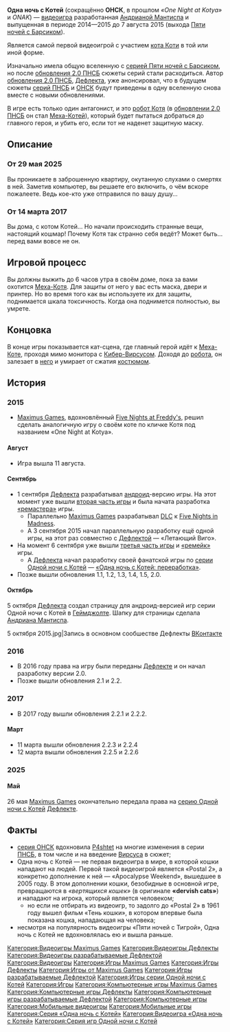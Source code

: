 {{Карточка_игры
|Название                = Одна ночь с Котей
|Значок                  = [[Файл:Значок ОНСК.png|100px]]
|Подпись значка          = Значок игры
|Изображение             = Главное меню ОНСК.PNG
|Подпись                 = Главное меню игры
|Оригинальное название   = One Night at Kotya
|Другое название         = Ночь с Котей
|Разработчики            = [[Дефлекта]], [[Андриана Мантиспа]]
|Сценаристы              = [[Андриана Мантиспа]], [[P4shtet]], [[Дефлекта]]
|Художники               = [[Дефлекта]], [[Андриана Мантиспа]]
|Создатели               = [[Дефлекта]], [[Андриана Мантиспа]]
|Автор                   = [[Андриана Мантиспа]]
|Переводчики             = [[Дефлекта]], [[Андриана Мантиспа]]
|Издатели                = [[Дефлекта]], [[Other Games Production]], [[Андриана Мантиспа]]
|Дата выхода             = в периоде 2014—2015 до 7 августа 2015 (выхода [[Пять ночей с Барсиком|Пяти ночей с Барсиком]])
|движок                  = Clickteam Fusion 2.5
|ОС                      = [[Виндоус]]
|Вики на Фэндоме         = * [https://five-nights-with-barsik.fandom.com/ru/wiki/ русская вики],
* [https://five-nights-with-barsik.fandom.com/wiki/ английская вики].
|Сообщество ВКонтакте    = https://vk.com/fivenightswithbarsik
|Сообщество в Геймджолте = https://gamejolt.com/c/fnwbarsik-uzhyfv
|Страница в Геймджолте   = https://gamejolt.com/games/onwk2015/996311
|Дата выхода 2.0         = 2016
|Следующая               = [[Одна ночь с Котей — 2]]
}}'''Одна ночь с Котей''' (сокращённо '''ОНСК''', в прошлом ''«One Night at Kotya»'' и ''ONAK'') — [[:Категория:Видеоигры|видеоигра]] разработанная [[Андриана Мантиспа|Андрианой Мантиспа]] и выпущенная в периоде 2014—2015 до 7 августа 2015 (выхода [[Пять ночей с Барсиком|Пяти ночей с Барсиком]]).

Является самой первой видеоигрой с участием [[Котя в реальности|кота Коти]] в той или иной форме.

Изначально имела общую вселенную с [[Серия Пяти ночей с Барсиком|серией Пяти ночей с Барсиком]], но после [[Обновление 2.0 Пяти ночей с Барсиком|обновления 2.0 ПНСБ]] сюжеты серий стали расходиться. Автор [[Обновление 2.0 Пяти ночей с Барсиком|обновления 2.0 ПНСБ]], [[Дефлекта]], уже анонсировал, что в будущем сюжеты [[Серия Пяти ночей с Барсиком|серий ПНСБ]] и [[Серия Одной ночи с Котей|ОНСК]] будут приведены в одну вселенную снова вместе с новыми обновлениями.

В игре есть только один антагонист, и это [[Меха-Котя|робот Котя]] (в [[Обновление 2.0 Пяти ночей с Барсиком|обновлении 2.0 ПНСБ]] он стал [[Меха-Котя|Меха-Котей]]), который будет пытаться добраться до главного героя, и убить его, если тот не наденет защитную маску.

== Описание ==

=== От 29 мая 2025 ===
Вы проникаете в заброшенную квартиру, окутанную слухами о смертях в ней. Заметив компьютер, вы решаете его включить, о чём вскоре пожалеете. Ведь кое-кто уже отправился по вашу душу…

=== От 14 марта 2017 ===
Вы дома, с котом Котей… Но начали происходить странные вещи, настоящий кошмар! Почему Котя так странно себя ведёт? Может быть… перед вами вовсе не он.

== Игровой процесс ==
Вы должны выжить до 6 часов утра в своём доме, пока за вами охотится [[Меха-Котя|Меха-Котя]]. Для защиты от него у вас есть маска, двери и принтер. Но во время того как вы используете их для защиты, поднимается шкала токсичность. Когда она поднимется полностью, вы умрете.

== Концовка ==
В конце игры показывается кат-сцена, где главный герой идёт к [[Меха-Котя|Меха-Коте]], проходя мимо монитора с [[Кибер-Вирсус|Кибер-Вирсусом]]. Доходя до [[Меха-Котя|робота]], он залезает в [[Меха-Котя|него]] и умирает от сжатия [[Меха-Котя|костюмом]].

== История ==

=== 2015 ===
* [[Maximus Games]], вдохновлённый [[Серия Five Nights at Freddy's|Five Nights at Freddy's]], решил сделать аналогичную игру о своём коте по кличке Котя под названием «One Night at Kotya».

==== Август ====
* Игра вышла 11 августа.

==== Сентябрь ====
* 1 сентября [[Дефлекта]] разрабатывал [[Андроид|андроид]]-версию игры. На этот момент уже вышли [[Одна ночь с Котей — 2|вторая часть игры]] и была начата разработка [[«Ремастер» Одной ночи с Котей|«ремастера»]] игры.
** Параллельно [[Maximus Games]] разрабатывал [[Five Nights in Madness DLC|DLC]] к [[Five Nights in Madness]].
** А 3 сентября 2015 начал параллельную разработку ещё одной игры, на этот раз совместно с [[Дефлекта|Дефлектой]] — «Летающий Виго».
* На момент 6 сентября уже вышли [[Одна ночь с Котей — 3|третья часть игры]] и [[«Ремейк» Одной ночи с Котей|«ремейк»]] игры.
** А [[Дефлекта]] начал разработку своей фанатской игры по [[Серия Одной ночи с Котей|серии Одной ночи с Котей]] — [[Одна ночь с Котей: переработка|«Одна ночь с Котей: переработка»]].
* Позже вышли обновления 1.1, 1.2, 1.3, 1.4, 1.5, 2.0.

==== Октябрь ====
5 октября [[Дефлекта]] создал страницу для андроид-версией игр серии Одной ночи с Котей в [[Геймджолт|Геймджолте]]. Шапку для страницы сделала [[Андриана Мантиспа]].

<gallery>
5 октября 2015.jpg|Запись в основном сообшестве Дефлекты [[ВКонтакте]]
</gallery>

=== 2016 ===
* В 2016 году права на игру были переданы [[Дефлекта|Дефлекте]] и он начал разработку версии 2.0.
* Позже вышли обновления 2.1 и 2.2.

=== 2017 ===
* В 2017 году вышли обновления 2.2.1 и 2.2.2.

==== Март ====
* 11 марта вышли обновления 2.2.3 и 2.2.4
* 12 марта вышли обновления 2.2.5 и 2.2.6

=== 2025 ===

==== Май ====
26 мая [[Maximus Games]] окончательно передала права на [[Серия Одной ночи с Котей|серию Одной ночи с Котей]] [[Дефлекта|Дефлекте]].

== Факты ==
* [[Серия Одной ночи с Котей|cерия ОНСК]] вдохновила [[P4shtet]] на многие изменения в серии [[Пять ночей с Барсиком|ПНСБ]], в том числе и на введение [[Вирсус]]а в сюжет;
* Одна ночь с Котей — не первая видеоигра в мире, в которой кошки нападают на людей. Первой такой видеоигрой является «Postal 2», а конкретно дополнение к ней — «Apocalypse Weekend», вышедшее в 2005 году. В этом дополнении кошки, безобидные в основной игре, превращаются в ''«вертящихся кошек»'' (в оригинале '''«dervish cats»''') и нападают на игрока, который является человеком;
** но если не отбирать из видеоигр, то задолго до «Postal 2» в 1961 году вышел фильм «Тень кошки», в котором впервые была показана кошка, нападающая на человека;
* несмотря на популярность видеоигры «Пяти ночей с Тигрой», Одна ночь с Котей не вдохновлялась ею и вышла раньше.

{{Навигационная панель игр Дефлекты}}
{{Навигационная панель игр Андрианы Мантиспа}}
{{Навигационная панель игр}}

{{DISPLAYTITLE:Одна ночь с Котей}}

[[Категория:Видеоигры Maximus Games]]
[[Категория:Видеоигры Дефлекты]]
[[Категория:Видеоигры разрабатываемые Дефлектой]]
[[Категория:Видеоигры]]
[[Категория:Игры Maximus Games]]
[[Категория:Игры Дефлекты]]
[[Категория:Игры от Maximus Games]]
[[Категория:Игры разрабатываемые Дефлектой]]
[[Категория:Игры серии Одной ночи с Котей]]
[[Категория:Игры]]
[[Категория:Компьютерные игры Maximus Games]]
[[Категория:Компьютерные игры Дефлекты]]
[[Категория:Компьютерные игры разрабатываемые Дефлектой]]
[[Категория:Компьютерные игры]]
[[Категория:Мобильные видеоигры]]
[[Категория:Мобильные игры]]
[[Категория:Серия «Одна ночь с Котей»]]
[[Категория:Видеоигра «Одна ночь с Котей»]]
[[Категория:Серия игр Одной ночи с Котей]]
